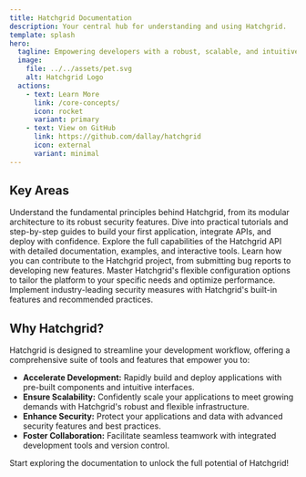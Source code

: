 ```yaml
---
title: Hatchgrid Documentation
description: Your central hub for understanding and using Hatchgrid.
template: splash
hero:
  tagline: Empowering developers with a robust, scalable, and intuitive platform for building, deploying, and managing modern applications.
  image:
    file: ../../assets/pet.svg
    alt: Hatchgrid Logo
  actions:
    - text: Learn More
      link: /core-concepts/
      icon: rocket
      variant: primary
    - text: View on GitHub
      link: https://github.com/dallay/hatchgrid
      icon: external
      variant: minimal
---
```



## Key Areas

<CardGrid stagger>
	<Card title="Core Concepts" icon="open-book">
		Understand the fundamental principles behind Hatchgrid, from its modular architecture to its robust security features.
	</Card>
	<Card title="Developer Guide" icon="laptop-code">
		Dive into practical tutorials and step-by-step guides to build your first application, integrate APIs, and deploy with confidence.
	</Card>
	<Card title="API Reference" icon="document">
		Explore the full capabilities of the Hatchgrid API with detailed documentation, examples, and interactive tools.
	</Card>
	<Card title="Contributing" icon="community">
		Learn how you can contribute to the Hatchgrid project, from submitting bug reports to developing new features.
	</Card>
	<Card title="Configuration" icon="setting">
		Master Hatchgrid's flexible configuration options to tailor the platform to your specific needs and optimize performance.
	</Card>
	<Card title="Security Best Practices" icon="lock-open">
		Implement industry-leading security measures with Hatchgrid's built-in features and recommended practices.
	</Card>
</CardGrid>

## Why Hatchgrid?

Hatchgrid is designed to streamline your development workflow, offering a comprehensive suite of tools and features that empower you to:

- **Accelerate Development:** Rapidly build and deploy applications with pre-built components and intuitive interfaces.
- **Ensure Scalability:** Confidently scale your applications to meet growing demands with Hatchgrid's robust and flexible infrastructure.
- **Enhance Security:** Protect your applications and data with advanced security features and best practices.
- **Foster Collaboration:** Facilitate seamless teamwork with integrated development tools and version control.

Start exploring the documentation to unlock the full potential of Hatchgrid!
